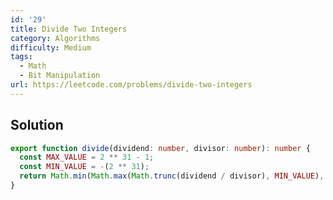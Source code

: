```yaml
---
id: '29'
title: Divide Two Integers
category: Algorithms
difficulty: Medium
tags:
  - Math
  - Bit Manipulation
url: https://leetcode.com/problems/divide-two-integers
---
```


## Solution

```typescript showLineNumbers
export function divide(dividend: number, divisor: number): number {
  const MAX_VALUE = 2 ** 31 - 1;
  const MIN_VALUE = -(2 ** 31);
  return Math.min(Math.max(Math.trunc(dividend / divisor), MIN_VALUE), MAX_VALUE);
}
```
